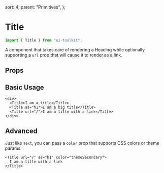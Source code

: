   sort: 4,
  parent: "Primitives",
};

# Title

```typescript
import { Title } from "ui-toolkit";
```

A component that takes care of rendering a Heading while optionally supporting a `url` prop that will cause it to render as a link.

<Showcase>
  <Title url="#">This is a default title</Title>
</Showcase>

## Props

<PropsTable name="TitleProps" />

## Basic Usage

```tsx live=true
<div>
  <Title>I am a title</Title>
  <Title as="h1">I am a big title</Title>
  <Title url="/">I am a title with a link</Title>
</div>
```

## Advanced

Just like `Text`, you can pass a `color` prop that supports CSS colors or theme params.

```tsx live=true
<Title url="/" as="h1" color="themeSecondary">
  I am a title with a link
</Title>
```
